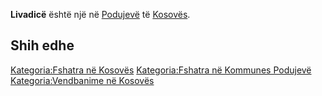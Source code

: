 {{Fshat në 
 | Emri                = Livadicë
 | EmriAlt                = 
 | NAME_SHORT_FORM=      
 | NAME_GENERIC=      
 | NAME_SORT_NAME_RO=      LIVADICE
 | FULL_NAME_RO = Livadicë
 | FULL_NAME_ND_RO=Livadice
 | SORT_NAME_RG=LIVADICE
 | FULL_NAME_RG=Livadicë
 | FULL_NAME_ND_RG=Livadice
 | SRP_NAME_SHORT_FORM=      
 | SRP_NAME_GENERIC=      
 | SRP_NAME_SORT_NAME_RO=      
 | SRP_FULL_NAME_RO = 
 | SRP_FULL_NAME_ND_RO=
 | SRP_SORT_NAME_RG=
 | SRP_FULL_NAME_RG=
 | SRP_FULL_NAME_ND_RG=
 | Emri (Rasa dhanore) = 
 | Figura              = 
 | Shteti              = Kosovo
 | Komuna              = Podujevë
 | Kodi postar         = 
 | Sipërfaqja          = 

 | Popullsia           = 

 | Regj. i popullsisë  = 
 | Dend. e popullsisë  = 
 | Faqja zyrtare       = 
 <!--- Koordinatat ----> 
 | Gjerësia            = 42.923889
 | Gjatësia            = 21.226667
 | Lartësia            = 
}}
'''Livadicë''' është një [[]] në [[Podujevë]] të [[Kosovës]].

<!-- == Gjeografia == -->
<!-- == Historia == -->
<!-- == Demografia == -->
== Shih edhe ==
{{Komuna Podujevë}}
{{Kosovo-Administrata-Cung}}

[[Kategoria:Fshatra në Kosovës]]
[[Kategoria:Fshatra në Kommunes Podujevë]]
[[Kategoria:Vendbanime në Kosovës]]